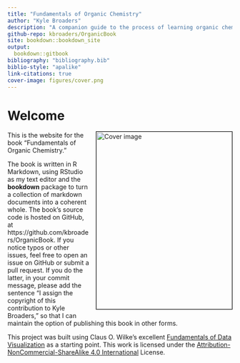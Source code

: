 ```yaml
---
title: "Fundamentals of Organic Chemistry"
author: "Kyle Broaders"
description: "A companion guide to the process of learning organic chemistry."
github-repo: kbroaders/OrganicBook
site: bookdown::bookdown_site
output:
  bookdown::gitbook
bibliography: "bibliography.bib"
biblio-style: "apalike"
link-citations: true
cover-image: figures/cover.png
---
```


# Welcome {-}

<img src="figures/cover.png" width="304" height="398" alt="Cover image" align="right" style="margin: 0 0 1em 1em; border-width: 1px; border-style: solid; border-color: black;" /> This is the website for the book "Fundamentals of Organic Chemistry."

The book is written in R Markdown, using RStudio as my text editor and the **bookdown** package to turn a collection of markdown documents into a coherent whole. The book's source code is hosted on GitHub, at https://github.com/kbroaders/OrganicBook. If you notice typos or other issues, feel free to open an issue on GitHub or submit a pull request. If you do the latter, in your commit message, please add the sentence "I assign the copyright of this contribution to Kyle Broaders," so that I can maintain the option of publishing this book in other forms.

This project was built using Claus O. Wilke's excellent [Fundamentals of Data Visualization](https://clauswilke.com/dataviz/) as a starting point. This work is licensed under the [Attribution-NonCommercial-ShareAlike 4.0 International](https://creativecommons.org/licenses/by-nc-sa/4.0/legalcode) License. 
